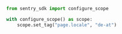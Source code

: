 ```python
from sentry_sdk import configure_scope

with configure_scope() as scope:
    scope.set_tag("page.locale", "de-at")
```
